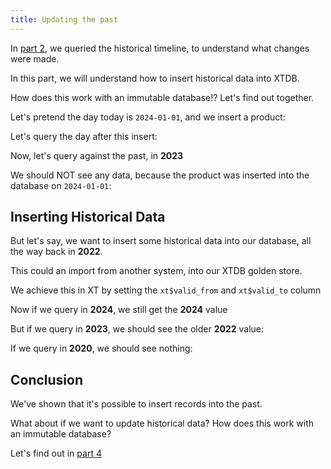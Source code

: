```yaml
---
title: Updating the past
---
```



In [part 2](/tutorials/sakila-2), we queried the historical timeline, to understand what changes were made.

In this part, we will understand how to insert historical data into XTDB.

How does this work with an immutable database!? Let's find out together.

Let's pretend the day today is `2024-01-01`, and we insert a product:

<Fiddle magicContext="my-context">
  <Txs systemTime="2024-01-01"
       txs="INSERT INTO product (xt$id, name, price)
            VALUES
            (1, 'Pendleton Electric Bicycle', 340)" />
  <Query hidden={true} q="SELECT * FROM xt$txs ORDER BY xt$txs.xt$tx_time DESC LIMIT 1" />
</Fiddle>

Let's query the day after this insert:

<Fiddle magicContext="my-context">
  <Query q="SELECT * FROM product FOR VALID_TIME AS OF DATE '2024-01-02'" />
</Fiddle>

Now, let's query against the past, in **2023**

We should NOT see any data, because the product was inserted into the database on `2024-01-01`:

<Fiddle magicContext="my-context">
  <Query q="SELECT * FROM product FOR VALID_TIME AS OF DATE '2023-01-01'" />
</Fiddle>

## Inserting Historical Data

But let's say, we want to insert some historical data into our database, all the way back in **2022**.

This could an import from another system, into our XTDB golden store.

We achieve this in XT by setting the `xt$valid_from` and `xt$valid_to` column

<Fiddle magicContext="my-context">
  <Txs systemTime="2024-01-01"
       txs="INSERT INTO product (xt$id, name, price, xt$valid_from, xt$valid_to)
            VALUES
            (1, 'Pendleton Electric Bicycle', 300, DATE '2022-01-01', DATE '2024-01-01')" />
  <Query hidden={true} q="SELECT * FROM xt$txs ORDER BY xt$txs.xt$tx_time DESC LIMIT 1" />
</Fiddle>

Now if we query in **2024**, we still get the **2024** value

<Fiddle magicContext="my-context">
  <Query q="SELECT * FROM product FOR VALID_TIME AS OF DATE '2024-01-02'" />
</Fiddle>

But if we query in **2023**, we should see the older **2022** value:

<Fiddle magicContext="my-context">
  <Query q="SELECT * FROM product FOR VALID_TIME AS OF DATE '2023-01-01'" />
</Fiddle>

If we query in **2020**, we should see nothing:

<Fiddle magicContext="my-context">
  <Query q="SELECT * FROM product FOR VALID_TIME AS OF DATE '2020-01-01'" />
</Fiddle>

## Conclusion

We've shown that it's possible to insert records into the past.

What about if we want to update historical data? How does this work with
an immutable database?

Let's find out in [part 4](/tutorials/sakila-4)
